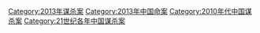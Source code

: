 [[Category:2013年谋杀案|Category:2013年谋杀案]]
[[Category:2013年中国命案|Category:2013年中国命案]]
[[Category:2010年代中国谋杀案|Category:2010年代中国谋杀案]]
[[Category:21世纪各年中国谋杀案|Category:21世纪各年中国谋杀案]]